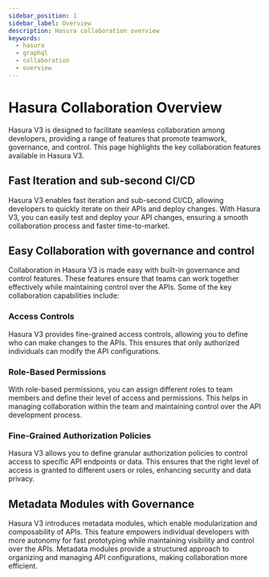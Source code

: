 ```yaml
---
sidebar_position: 1
sidebar_label: Overview
description: Hasura collaboration overview
keywords:
  - hasura
  - graphql
  - collaboration
  - overview
---
```


# Hasura Collaboration Overview

Hasura V3 is designed to facilitate seamless collaboration among developers, providing a range of features that promote teamwork, governance, and control. This page highlights the key collaboration features available in Hasura V3.

## Fast Iteration and sub-second CI/CD
Hasura V3 enables fast iteration and sub-second CI/CD, allowing developers to quickly iterate on their APIs and deploy changes. With Hasura V3, you can easily test and deploy your API changes, ensuring a smooth collaboration process and faster time-to-market.

## Easy Collaboration with governance and control
Collaboration in Hasura V3 is made easy with built-in governance and control features. These features ensure that teams can work together effectively while maintaining control over the APIs. Some of the key collaboration capabilities include:

### Access Controls
Hasura V3 provides fine-grained access controls, allowing you to define who can make changes to
the APIs. This ensures that only authorized individuals can modify the API configurations.

### Role-Based Permissions
With role-based permissions, you can assign different roles to team members and define their level of access and permissions. This helps in managing collaboration within the team and maintaining control over the API development process.

### Fine-Grained Authorization Policies
Hasura V3 allows you to define granular authorization policies to control access to specific API endpoints or data. This ensures that the right level of access is granted to different users or roles, enhancing security and data privacy.

## Metadata Modules with Governance
Hasura V3 introduces metadata modules, which enable modularization and composability of APIs. This feature empowers individual developers with more autonomy for fast prototyping while maintaining visibility and control over the APIs. Metadata modules provide a structured approach to organizing and managing API configurations, making collaboration more efficient.